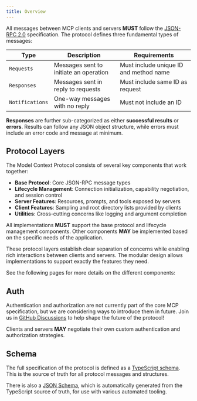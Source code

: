 ```yaml
---
title: Overview
---
```


All messages between MCP clients and servers **MUST** follow the
[JSON-RPC 2.0](https://www.jsonrpc.org/specification) specification. The protocol defines
three fundamental types of messages:

| Type            | Description                            | Requirements                           |
| --------------- | -------------------------------------- | -------------------------------------- |
| `Requests`      | Messages sent to initiate an operation | Must include unique ID and method name |
| `Responses`     | Messages sent in reply to requests     | Must include same ID as request        |
| `Notifications` | One-way messages with no reply         | Must not include an ID                 |

**Responses** are further sub-categorized as either **successful results** or **errors**.
Results can follow any JSON object structure, while errors must include an error code and
message at minimum.

## Protocol Layers

The Model Context Protocol consists of several key components that work together:

- **Base Protocol**: Core JSON-RPC message types
- **Lifecycle Management**: Connection initialization, capability negotiation, and
  session control
- **Server Features**: Resources, prompts, and tools exposed by servers
- **Client Features**: Sampling and root directory lists provided by clients
- **Utilities**: Cross-cutting concerns like logging and argument completion

All implementations **MUST** support the base protocol and lifecycle management
components. Other components **MAY** be implemented based on the specific needs of the
application.

These protocol layers establish clear separation of concerns while enabling rich
interactions between clients and servers. The modular design allows implementations to
support exactly the features they need.

See the following pages for more details on the different components:

<CardGroup cols={3}>
  <Card
    title="Lifecycle"
    icon="arrows-rotate"
    href="/specification/2024-11-05/basic/lifecycle"
  />
  <Card
    title="Resources"
    icon="file-lines"
    href="/specification/2024-11-05/server/resources"
  />
  <Card
    title="Prompts"
    icon="message"
    href="/specification/2024-11-05/server/prompts"
  />
  <Card
    title="Tools"
    icon="wrench"
    href="/specification/2024-11-05/server/tools"
  />
  <Card
    title="Logging"
    icon="rectangle-list"
    href="/specification/2024-11-05/server/utilities/logging"
  />
  <Card
    title="Sampling"
    icon="code"
    href="/specification/2024-11-05/client/sampling"
  />
</CardGroup>

## Auth

Authentication and authorization are not currently part of the core MCP specification,
but we are considering ways to introduce them in future. Join us in
[GitHub Discussions](https://github.com/modelcontextprotocol/specification/discussions)
to help shape the future of the protocol!

Clients and servers **MAY** negotiate their own custom authentication and authorization
strategies.

## Schema

The full specification of the protocol is defined as a
[TypeScript schema](http://github.com/modelcontextprotocol/specification/tree/main/schema/2024-11-05/schema.ts).
This is the source of truth for all protocol messages and structures.

There is also a
[JSON Schema](http://github.com/modelcontextprotocol/specification/tree/main/schema/2024-11-05/schema.json),
which is automatically generated from the TypeScript source of truth, for use with
various automated tooling.
